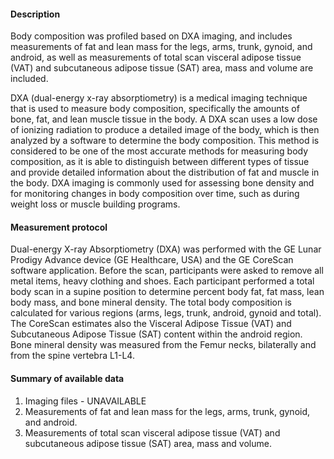 #### Description

Body composition was profiled based on DXA imaging, and includes measurements of fat and lean mass for the legs, arms, trunk, gynoid, and android, as well as measurements of total scan visceral adipose tissue (VAT) and subcutaneous adipose tissue (SAT) area, mass and volume are included.

DXA (dual-energy x-ray absorptiometry) is a medical imaging technique that is used to measure body composition, specifically the amounts of bone, fat, and lean muscle tissue in the body. A DXA scan uses a low dose of ionizing radiation to produce a detailed image of the body, which is then analyzed by a software to determine the body composition. This method is considered to be one of the most accurate methods for measuring body composition, as it is able to distinguish between different types of tissue and provide detailed information about the distribution of fat and muscle in the body. DXA imaging is commonly used for assessing bone density and for monitoring changes in body composition over time, such as during weight loss or muscle building programs.

#### Measurement protocol

Dual-energy X-ray Absorptiometry (DXA) was performed with the GE Lunar Prodigy Advance device (GE Healthcare, USA) and the GE CoreScan software application. Before the scan, participants were asked to remove all metal items, heavy clothing and shoes. Each participant performed a total body scan in a supine position to determine percent body fat, fat mass, lean body mass, and bone mineral density. The total body composition is calculated for various regions (arms, legs, trunk, android, gynoid and total). The CoreScan estimates also the Visceral Adipose Tissue (VAT) and Subcutaneous Adipose Tissue (SAT) content within the android region. Bone mineral density was measured from the Femur necks, bilaterally and from the spine vertebra L1-L4.

#### Summary of available data

1. Imaging files - UNAVAILABLE
2. Measurements of fat and lean mass for the legs, arms, trunk, gynoid, and android.
3. Measurements of total scan visceral adipose tissue (VAT) and subcutaneous adipose tissue (SAT) area, mass and volume.
